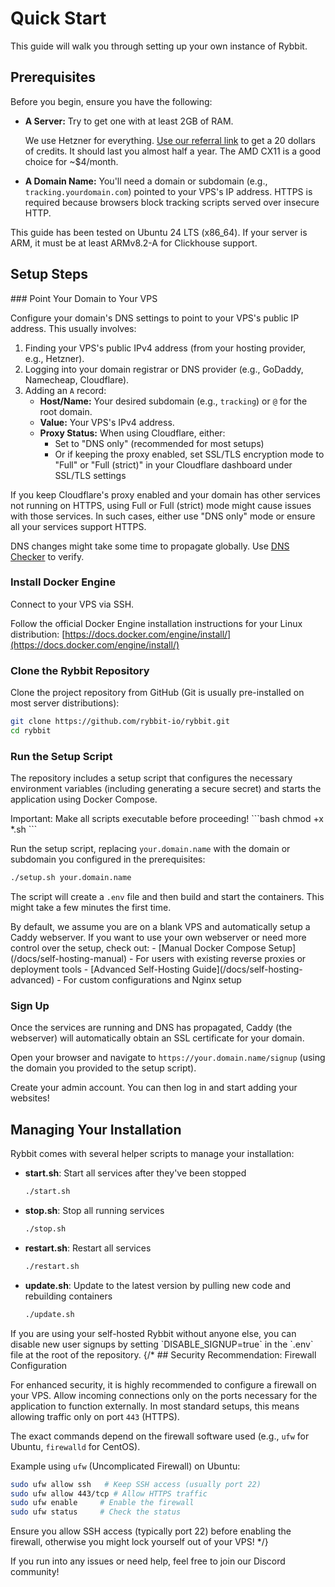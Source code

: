 
# Quick Start

This guide will walk you through setting up your own instance of Rybbit.

## Prerequisites

Before you begin, ensure you have the following:

-   **A Server:** Try to get one with at least 2GB of RAM.

    We use Hetzner for everything. [Use our referral link](https://hetzner.cloud/?ref=QEdVqVpTLBDP) to get a 20 dollars of credits. It should last you almost half a year. The AMD CX11 is a good choice for ~$4/month.
    
-   **A Domain Name:** You'll need a domain or subdomain (e.g., `tracking.yourdomain.com`) pointed to your VPS's IP address. HTTPS is required because browsers block tracking scripts served over insecure HTTP.

<Callout type="info">
  This guide has been tested on Ubuntu 24 LTS (x86_64). If your server is ARM, it must be at least ARMv8.2-A for Clickhouse support.
</Callout>

## Setup Steps

<Steps>
### Point Your Domain to Your VPS

Configure your domain's DNS settings to point to your VPS's public IP address. This usually involves:

1.  Finding your VPS's public IPv4 address (from your hosting provider, e.g., Hetzner).
2.  Logging into your domain registrar or DNS provider (e.g., GoDaddy, Namecheap, Cloudflare).
3.  Adding an `A` record:
    *   **Host/Name:** Your desired subdomain (e.g., `tracking`) or `@` for the root domain.
    *   **Value:** Your VPS's IPv4 address.
    *   **Proxy Status:** When using Cloudflare, either:
        * Set to "DNS only" (recommended for most setups)
        * Or if keeping the proxy enabled, set SSL/TLS encryption mode to "Full" or "Full (strict)" in your Cloudflare dashboard under SSL/TLS settings

<Callout type="warning">
  If you keep Cloudflare's proxy enabled and your domain has other services not running on HTTPS, using Full or Full (strict) mode might cause issues with those services. In such cases, either use "DNS only" mode or ensure all your services support HTTPS.
</Callout>

DNS changes might take some time to propagate globally. Use [DNS Checker](https://dnschecker.org/) to verify.

### Install Docker Engine

Connect to your VPS via SSH.

Follow the official Docker Engine installation instructions for your Linux distribution:
[https://docs.docker.com/engine/install/](https://docs.docker.com/engine/install/)

### Clone the Rybbit Repository

Clone the project repository from GitHub (Git is usually pre-installed on most server distributions):
```bash
git clone https://github.com/rybbit-io/rybbit.git
cd rybbit
```

### Run the Setup Script

The repository includes a setup script that configures the necessary environment variables (including generating a secure secret) and starts the application using Docker Compose.

<Callout type="warning">
  Important: Make all scripts executable before proceeding!
  ```bash
  chmod +x *.sh
  ```
</Callout>

Run the setup script, replacing `your.domain.name` with the domain or subdomain you configured in the prerequisites:
```bash
./setup.sh your.domain.name
```

The script will create a `.env` file and then build and start the containers. This might take a few minutes the first time.

<Callout type="info">
  By default, we assume you are on a blank VPS and automatically setup a Caddy webserver. If you want to use your own webserver or need more control over the setup, check out:
  - [Manual Docker Compose Setup](/docs/self-hosting-manual) - For users with existing reverse proxies or deployment tools
  - [Advanced Self-Hosting Guide](/docs/self-hosting-advanced) - For custom configurations and Nginx setup
</Callout>

### Sign Up

Once the services are running and DNS has propagated, Caddy (the webserver) will automatically obtain an SSL certificate for your domain.

Open your browser and navigate to `https://your.domain.name/signup` (using the domain you provided to the setup script).

Create your admin account. You can then log in and start adding your websites!

</Steps>

## Managing Your Installation

Rybbit comes with several helper scripts to manage your installation:

- **start.sh**: Start all services after they've been stopped
  ```bash
  ./start.sh
  ```

- **stop.sh**: Stop all running services
  ```bash
  ./stop.sh
  ```

- **restart.sh**: Restart all services
  ```bash
  ./restart.sh
  ```

- **update.sh**: Update to the latest version by pulling new code and rebuilding containers
  ```bash
  ./update.sh
  ```

<Callout>
If you are using your self-hosted Rybbit without anyone else, you can disable new user signups by setting `DISABLE_SIGNUP=true` in the `.env` file at the root of the repository.
</Callout>
{/* 
## Security Recommendation: Firewall Configuration

For enhanced security, it is highly recommended to configure a firewall on your VPS. Allow incoming connections only on the ports necessary for the application to function externally. In most standard setups, this means allowing traffic only on port `443` (HTTPS).

The exact commands depend on the firewall software used (e.g., `ufw` for Ubuntu, `firewalld` for CentOS).

Example using `ufw` (Uncomplicated Firewall) on Ubuntu:
```bash
sudo ufw allow ssh   # Keep SSH access (usually port 22)
sudo ufw allow 443/tcp # Allow HTTPS traffic
sudo ufw enable     # Enable the firewall
sudo ufw status     # Check the status
```

<Callout type="warning">
Ensure you allow SSH access (typically port 22) before enabling the firewall, otherwise you might lock yourself out of your VPS!
</Callout> */}

If you run into any issues or need help, feel free to join our Discord community!
